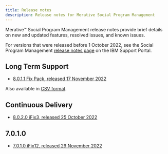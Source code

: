 ```yaml
---
title: Release notes
description: Release notes for Merative Social Program Management
---
```


Merative™ Social Program Management release notes provide brief details on new and updated features, resolved issues, and known issues.

For versions that were released before 1 October 2022, see the Social Program Management [release notes page](https://www.ibm.com/support/pages/node/713035) on the IBM Support Portal.

## Long Term Support

* [8.0.1.1 Fix Pack, released 17 November 2022](/pdf/releasenotes/spm-release-notes-8011.pdf)
<!--* [8.0.1.1 Fix Pack, released 17 November 2022](/spm-release-notes-8011.html)-->

  Also available in [CSV format](/csv/ReleaseNotes_8.0.1.1.csv).

## Continuous Delivery

* [8.0.2.0 iFix3, released 25 October 2022](/pdf/releasenotes/spm8020ifix3.pdf)

## 7.0.1.0

* [7.0.1.0 iFix12, released 29 November 2022](/pdf/releasenotes/spm8010ifix12.pdf)

<!--<Row className="resource-card-group">

<Column colMd={4} colLg={4} noGutterSm>
<ResourceCard
    title="8.0.2.0 iFix3"
    subTitle="Release"
    actionIcon="arrowRight"
    href="/spm/release-notes/releases/8010">

</ResourceCard>
</Column>
</Row>-->
